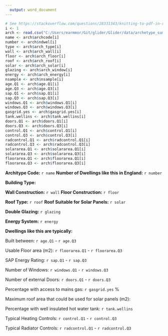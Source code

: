 ```yaml
---
  output: word_document
---
```

  
```r
# See https://stackoverflow.com/questions/28331343/knitting-to-pdf-in-r for info
i <- 1
arch <- read.csv("C:/Users/earmmor/Git/glider/Glider/data/archetype_summary.csv" , stringsAsFactors = FALSE)
name <- arch$archcode[i]
number <- arch$ndwel[i]
type <- arch$arch_type[i]
wall <- arch$arch_wall[i]
floor <- arch$arch_floor[i]
roof <- arch$arch_roof[i]
solar <- arch$arch_solar[i]
glazing <- arch$arch_window[i]
energy <- arch$arch_energy[i]
nsample <- arch$nsample[i]       
age.Q1 <- arch$age.Q1[i]        
age.Q3 <- arch$age.Q3[i]       
sap.Q1 <- arch$sap.Q1[i]        
sap.Q3 <- arch$sap.Q3[i]        
windows.Q1 <- arch$windows.Q1[i]    
windows.Q3 <- arch$windows.Q3[i]    
gasgrid.yes <- arch$gasgrid.yes[i]   
tank.wellins <- arch$tank.wellins[i] 
doors.Q1 <- arch$doors.Q1[i]      
doors.Q3 <- arch$doors.Q3[i]      
control.Q1 <- arch$control.Q1[i]    
control.Q3 <- arch$control.Q3[i]    
radcontrol.Q1 <- arch$radcontrol.Q1[i] 
radcontrol.Q3 <- arch$radcontrol.Q3[i]
solararea.Q1 <- arch$solararea.Q1[i]  
solararea.Q3 <- arch$solararea.Q3[i]  
floorarea.Q1 <- arch$floorarea.Q1[i]  
floorarea.Q3 <- arch$floorarea.Q3[i]
```

**Architype Code:** `r name`		    **Number of Dwellings like this in England:** `r number`

**Building Type:** 

**Wall Construction:** `r wall`  			**Floor Construction:** `r floor`

**Roof Type:** `r roof`               **Roof Suitable for Solar Panels:**  `r solar` 

**Double Glazing:**  `r glazing`

**Energy System:**  `r energy`

**Dwellings like this are typically:**

Built between: `r age.Q1` - `r age.Q3`

Usable Floor area (m2): `r floorarea.Q1` - `r floorarea.Q3`

SAP Energy Rating: `r sap.Q1` - `r sap.Q3`

Number of Windows: `r windows.Q1` - `r windows.Q3`

Number of external Doors: `r doors.Q1` - `r doors.Q3`

Percentage with access to mains gas: `r gasgrid.yes` %

Maximum roof area that could be used for solar panels (m2):  

Percentage with well insulated hot water tank: `r tank.wellins`

Typical Heating Controls: `r control.Q1` - `r control.Q3` 

Typical Radiator Controls: `r radcontrol.Q1` - `r radcontrol.Q3`  

